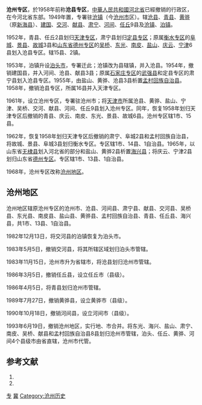 {{Infobox Former Subdivision
|native_name = 
|conventional_long_name =河北省沧州地区/沧州专区/沧县专区
|common_name=沧州
|subdivision = [[专区|专区]] (1949-1958,1961-1968) <br/>[[地区行政公署|地区]] (1968-1993)
|nation = {{PRC}}[[河北省|河北省]]
|year_start = 1949年
|event_start = 
|date_start = 
|year_end = 1993年
|event_end = 
|date_end = 
|p1 = 河北省 (中华民国)
|flag_p1 = Flag_of_the_Republic_of_China.svg
|s1 = 沧州市
|flag_s1 = Flag of the People's Republic of China.svg
|image_flag = 
|image_coat = 
|image_map = 
|image_map_caption = 
|capital = [[沧州市|沧县]]
|common_languages       =
|stat_year1             = 
|stat_area1             = 
|stat_pop1              = 
}}'''沧州专区'''，於1958年前称'''沧县专区'''，[[中華人民共和國|中華人民共和國]][[河北省|河北省]]已經撤销的行政区，在今河北省东部。1949年置，专署驻[[沧镇|沧镇]]（今[[沧州市|沧州市]]区）。辖[[沧县|沧县]]、[[青县|青县]]、[[黄骅县|黄骅]]（原[[新海县|新海县]]）、[[建国县|建国]]、[[交河县|交河]]、[[献县|献县]]、[[肃宁县|肃宁]]、[[河间县|河间]]、[[任丘县|任丘]]9县及[[沧镇|沧镇]]、[[泊镇|泊镇]]。

1952年，青县、任丘2县划归[[天津专区|天津专区]]，肃宁县划归[[定县专区|定县专区]]；原属[[衡水专区|衡水专区]]的[[阜城县|阜城]]、[[景县|景县]]、[[故城县|故城]]3县和[[山东省|山东省]][[德州专区|德州专区]]的[[吴桥县|吴桥]]、[[东光县|东光]]、[[南皮县|南皮]]、[[盐山县|盐山]]、[[庆云县|庆云]]、[[宁津县|宁津]]6县划入沧县专区。辖15县、2镇。

1953年，泊镇升设[[泊头市|泊头市]]，专署迁此；沧镇改为县辖镇，并入沧县。1954年，撤销建国县，并入河间、沧县、献县3县；原属[[石家庄专区|石家庄专区]]的[[武强县|武强县]]和定县专区的肃宁县划入沧县专区。1955年，由盐山、黄骅、沧县3县析置[[孟村回族自治县|孟村回族自治县]]。1958年，撤销沧县专区，所属16县并入天津专区。

1961年，设立沧州专区，专署驻沧州市；将[[天津市|天津市]]所属沧县、黄骅、盐山、宁津、吴桥、交河、献县、河间、任丘9县划入沧州专区。同年，恢复1958年划归天津专区后撤销的青县、庆云、南皮、东光、景县、故城6县。沧州专区辖1市、15县。

1962年，恢复1958年划归天津专区后撤销的肃宁、阜城2县和孟村回族自治县，将故城、景县、阜城3县划归衡水专区。专区辖1市、14县、1自治县。1965年，以山东省[[无棣县|无棣县]]划入河北省的部分和盐山、黄骅2县析置[[海兴县|海兴县]]；将庆云、宁津2县划归山东省[[德州专区|德州专区]]。专区辖1市、13县、1自治县。

1968年，沧州专区改称[[沧州地区|沧州地区]]。

== 沧州地区 ==
沧州地区辖原沧州专区的沧州市、沧县、河间县、肃宁县、献县、交河县、吴桥县、东光县、南皮县、盐山县、黄骅县、孟村回族自治县、青县、任丘县、海兴县，共1市、13县、1自治县。

1982年12月13日，将交河县的泊镇恢复为泊头市。

1983年5月5日，撤销交河县，将其所辖区域划归泊头市管辖。

1983年11月15日，沧州市升为省辖市，将沧县划归沧州市管辖。

1986年3月5日，撤销任丘县，设立任丘市（县级）。

1986年4月5日，将青县划归沧州市管辖。

1989年7月27日，撤销黄骅县，设立黄骅市（县级）。

1990年10月18日，撤销河间县，设立河间市（县级）。

1993年6月19日，撤销沧州地区，实行地、市合并。将东光、海兴、盐山、肃宁、南皮、吴桥、献县和孟村回族自治县8县划归沧州市管辖，泊头、任丘、黄骅、河间4个县级市由省直辖，沧州市代管。

== 参考文献 ==
{{Wikisource|国务院关于河北省石家庄等六个地区地、市合并问题的批复}}
{{reflist}}
# {{Cite book | author = 戴均良等 | title = 《中国古今地名大词典》 | location = 上海 | publisher = 上海辞书出版社 | date = 2005 | language = zh-hans }}
# {{Cite book | author = 史为乐 | title = 《中华人民共和国政区沿革（1949-2002）》 | location = 北京 | publisher = 人民出版社 | date = 2006 | language = zh-hans }}
{{河北省历史二级政区}}
[[Category:河北省已撤消的行政区|专]]
[[Category:专区|冀]]
[[Category:沧州历史|Category:沧州历史]]
